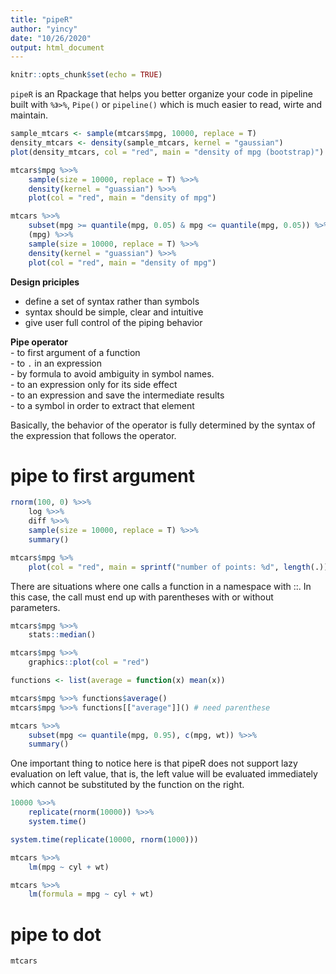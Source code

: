 ```yaml
---
title: "pipeR"
author: "yincy"
date: "10/26/2020"
output: html_document
---
```


```r
knitr::opts_chunk$set(echo = TRUE)
```

`pipeR` is an Rpackage that helps you better organize your code in pipeline built with `%》>%`, `Pipe()` or `pipeline()` which is much easier to read, wirte and maintain.  

```r
sample_mtcars <- sample(mtcars$mpg, 10000, replace = T)
density_mtcars <- density(sample_mtcars, kernel = "gaussian")
plot(density_mtcars, col = "red", main = "density of mpg (bootstrap)")
```

```r
mtcars$mpg %>>% 
    sample(size = 10000, replace = T) %>>% 
    density(kernel = "guassian") %>>% 
    plot(col = "red", main = "density of mpg")
```

```r
mtcars %>>% 
    subset(mpg >= quantile(mpg, 0.05) & mpg <= quantile(mpg, 0.05)) %>% 
    (mpg) %>>% 
    sample(size = 10000, replace = T) %>>% 
    density(kernel = "guassian") %>>% 
    plot(col = "red", main = "density of mpg")
```


**Design priciples**  

- define a set of syntax rather than symbols  
- syntax should be simple, clear and intuitive  
- give user full control of the piping behavior  

**Pipe operator**  
- to first argument of a function  
- to `.` in an expression  
- by formula to avoid ambiguity in symbol names.  
- to an expression only for its side effect  
- to an expression and save the intermediate results  
- to a symbol in order to extract that element  

Basically, the behavior of the operator is fully determined by the syntax of the expression that follows the operator.  


# pipe to first argument  
```r
rnorm(100, 0) %>>% 
    log %>>% 
    diff %>>% 
    sample(size = 10000, replace = T) %>>% 
    summary()
```

```r
mtcars$mpg %>% 
    plot(col = "red", main = sprintf("number of points: %d", length(.)))
```


There are situations where one calls a function in a namespace with ::. In this case, the call must end up with parentheses with or without parameters.  

```r
mtcars$mpg %>>% 
    stats::median()

mtcars$mpg %>>% 
    graphics::plot(col = "red")
```

```r
functions <- list(average = function(x) mean(x))

mtcars$mpg %>>% functions$average()
mtcars$mpg %>>% functions[["average"]]() # need parenthese
```

```r
mtcars %>>% 
    subset(mpg <= quantile(mpg, 0.95), c(mpg, wt)) %>>% 
    summary()
```

One important thing to notice here is that pipeR does not support lazy evaluation on left value, that is, the left value will be evaluated immediately which cannot be substituted by the function on the right.  

```r
10000 %>>% 
    replicate(rnorm(10000)) %>>% 
    system.time()
```

```r
system.time(replicate(10000, rnorm(1000)))
```

```r
mtcars %>>% 
    lm(mpg ~ cyl + wt)
```

```r
mtcars %>>% 
    lm(formula = mpg ~ cyl + wt)
```

# pipe to dot  
```r
mtcars
```












